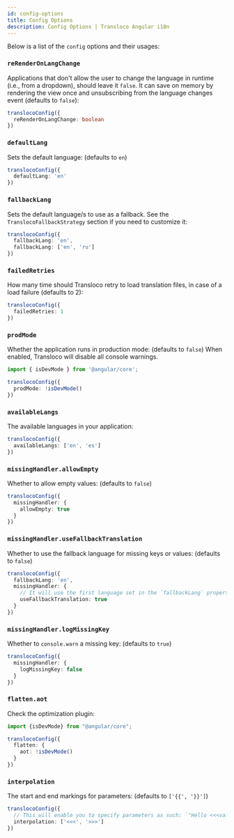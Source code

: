 ```yaml
---
id: config-options
title: Config Options
description: Config Options | Transloco Angular i18n
---
```


Below is a list of the `config` options and their usages:

### `reRenderOnLangChange`
Applications that don't allow the user to change the language in runtime (i.e., from a dropdown), should leave it `false`.
It can save on memory by rendering the view once and unsubscribing from the language changes event (defaults to `false`):

```ts
translocoConfig({
  reRenderOnLangChange: boolean
})
```

### `defaultLang`
Sets the default language: (defaults to `en`)
```ts
translocoConfig({
  defaultLang: 'en'
})
```

### `fallbackLang`
 Sets the default language/s to use as a fallback. See the `TranslocoFallbackStrategy` section if you need to customize it:
```ts
translocoConfig({
  fallbackLang: 'en',
  fallbackLang: ['en', 'ru']
})
```

### `failedRetries`
 How many time should Transloco retry to load translation files, in case of a load failure (defaults to 2):
```ts
translocoConfig({
  failedRetries: 1
})
```

### `prodMode`
 Whether the application runs in production mode: (defaults to `false`)
 When enabled, Transloco will disable all console warnings.

```ts
import { isDevMode } from '@angular/core';

translocoConfig({
  prodMode: !isDevMode()
})
```

### `availableLangs`
 The available languages in your application:
```ts
translocoConfig({
  availableLangs: ['en', 'es']
})
```

### `missingHandler.allowEmpty`
Whether to allow empty values: (defaults to `false`)
```ts
translocoConfig({
  missingHandler: {
    allowEmpty: true
  }
})
```

### `missingHandler.useFallbackTranslation`
Whether to use the fallback language for missing keys or values: (defaults to `false`)
```ts
translocoConfig({
  fallbackLang: 'en',
  missingHandler: {
    // It will use the first language set in the `fallbackLang` property
    useFallbackTranslation: true
  }
})
```

### `missingHandler.logMissingKey`
Whether to `console.warn` a missing key: (defaults to `true`)
```ts
translocoConfig({
  missingHandler: {
    logMissingKey: false
  }
})
```

### `flatten.aot`
Check the optimization plugin:
```ts
import {isDevMode} from "@angular/core";

translocoConfig({
  flatten: {
    aot: !isDevMode()
  }
})
```

### `interpolation`
The start and end markings for parameters: (defaults to `['{{', '}}']`)
```ts
translocoConfig({
  // This will enable you to specify parameters as such: `"Hello <<<value>>>"`
  interpolation: ['<<<', '>>>']
})
```
